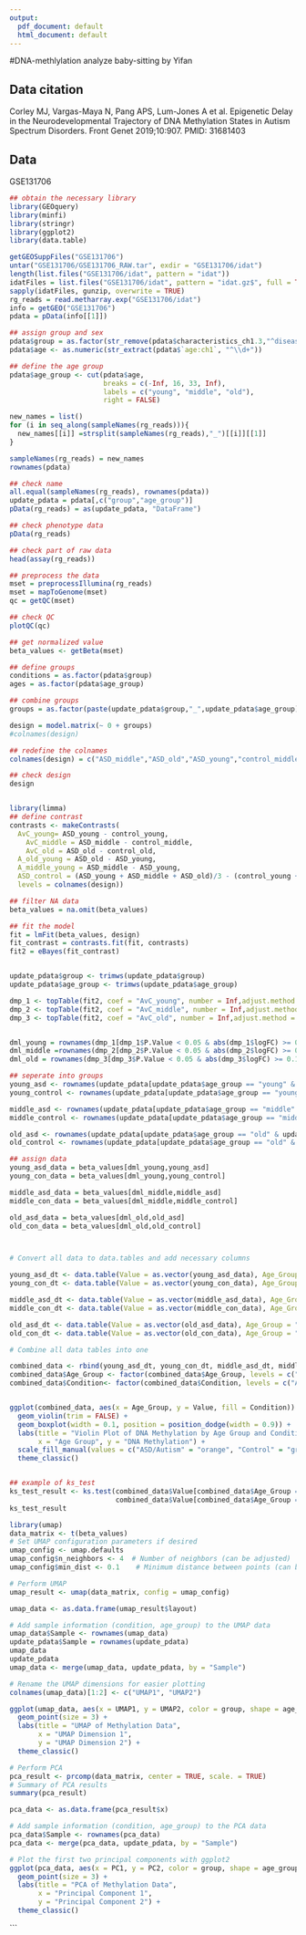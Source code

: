 ```yaml
---
output:
  pdf_document: default
  html_document: default
---
```

#DNA-methlylation analyze baby-sitting by Yifan

## Data citation
	
Corley MJ, Vargas-Maya N, Pang APS, Lum-Jones A et al. Epigenetic Delay in the Neurodevelopmental Trajectory of DNA Methylation States in Autism Spectrum Disorders. Front Genet 2019;10:907. PMID: 31681403

## Data

GSE131706

```r

## obtain the necessary library
library(GEOquery)
library(minfi)
library(stringr)
library(ggplot2)
library(data.table)

```
```r
getGEOSuppFiles("GSE131706")
untar("GSE131706/GSE131706_RAW.tar", exdir = "GSE131706/idat")
length(list.files("GSE131706/idat", pattern = "idat"))
idatFiles = list.files("GSE131706/idat", pattern = "idat.gz$", full = TRUE) 
sapply(idatFiles, gunzip, overwrite = TRUE) 
rg_reads = read.metharray.exp("GSE131706/idat")
info = getGEO("GSE131706")
pdata = pData(info[[1]])

## assign group and sex
pdata$group = as.factor(str_remove(pdata$characteristics_ch1.3,"^disease state:"))
pdata$age <- as.numeric(str_extract(pdata$`age:ch1`, "^\\d+"))

## define the age group
pdata$age_group <- cut(pdata$age,
                       breaks = c(-Inf, 16, 33, Inf),
                       labels = c("young", "middle", "old"),
                       right = FALSE)

new_names = list()
for (i in seq_along(sampleNames(rg_reads))){
  new_names[[i]] =strsplit(sampleNames(rg_reads),"_")[[i]][[1]]
}

sampleNames(rg_reads) = new_names
rownames(pdata)

## check name
all.equal(sampleNames(rg_reads), rownames(pdata))
update_pdata = pdata[,c("group","age_group")]
pData(rg_reads) = as(update_pdata, "DataFrame")

## check phenotype data
pData(rg_reads)

## check part of raw data
head(assay(rg_reads))
```

```r
## preprocess the data
mset = preprocessIllumina(rg_reads)
mset = mapToGenome(mset)
qc = getQC(mset)

## check QC
plotQC(qc)

## get normalized value
beta_values <- getBeta(mset)


```


```r
## define groups 
conditions = as.factor(pdata$group)
ages = as.factor(pdata$age_group)

## combine groups
groups = as.factor(paste(update_pdata$group,"_",update_pdata$age_group))

design = model.matrix(~ 0 + groups)
#colnames(design)

## redefine the colnames
colnames(design) = c("ASD_middle","ASD_old","ASD_young","control_middle","control_old","control_young")

## check design
design


library(limma)
## define contrast
contrasts <- makeContrasts(
  AvC_young= ASD_young - control_young,
    AvC_middle = ASD_middle - control_middle,
    AvC_old = ASD_old - control_old,
  A_old_young = ASD_old - ASD_young,
  A_middle_young = ASD_middle - ASD_young, 
  ASD_control = (ASD_young + ASD_middle + ASD_old)/3 - (control_young + control_middle + control_old)/3,
  levels = colnames(design))

## filter NA data
beta_values = na.omit(beta_values)

## fit the model
fit = lmFit(beta_values, design)
fit_contrast = contrasts.fit(fit, contrasts)
fit2 = eBayes(fit_contrast)


update_pdata$group <- trimws(update_pdata$group)
update_pdata$age_group <- trimws(update_pdata$age_group)

dmp_1 <- topTable(fit2, coef = "AvC_young", number = Inf,adjust.method = "BH")
dmp_2 <- topTable(fit2, coef = "AvC_middle", number = Inf,adjust.method = "BH")
dmp_3 <- topTable(fit2, coef = "AvC_old", number = Inf,adjust.method = "BH")


dml_young = rownames(dmp_1[dmp_1$P.Value < 0.05 & abs(dmp_1$logFC) >= 0.1,])
dml_middle =rownames(dmp_2[dmp_2$P.Value < 0.05 & abs(dmp_2$logFC) >= 0.1,])
dml_old = rownames(dmp_3[dmp_3$P.Value < 0.05 & abs(dmp_3$logFC) >= 0.1,])

## seperate into groups
young_asd <- rownames(update_pdata[update_pdata$age_group == "young" & update_pdata$group == "ASD/Autism", ])
young_control <- rownames(update_pdata[update_pdata$age_group == "young" & update_pdata$group == "Control", ])

middle_asd <- rownames(update_pdata[update_pdata$age_group == "middle" & update_pdata$group == "ASD/Autism", ])
middle_control <- rownames(update_pdata[update_pdata$age_group == "middle" & update_pdata$group == "Control", ])

old_asd <- rownames(update_pdata[update_pdata$age_group == "old" & update_pdata$group == "ASD/Autism", ])
old_control <- rownames(update_pdata[update_pdata$age_group == "old" & update_pdata$group == "Control", ])

## assign data
young_asd_data = beta_values[dml_young,young_asd]
young_con_data = beta_values[dml_young,young_control]

middle_asd_data = beta_values[dml_middle,middle_asd]
middle_con_data = beta_values[dml_middle,middle_control]

old_asd_data = beta_values[dml_old,old_asd]
old_con_data = beta_values[dml_old,old_control]



# Convert all data to data.tables and add necessary columns

young_asd_dt <- data.table(Value = as.vector(young_asd_data), Age_Group = "Young", Condition = "ASD/Autism")
young_con_dt <- data.table(Value = as.vector(young_con_data), Age_Group = "Young", Condition = "Control")

middle_asd_dt <- data.table(Value = as.vector(middle_asd_data), Age_Group = "Middle", Condition = "ASD/Autism")
middle_con_dt <- data.table(Value = as.vector(middle_con_data), Age_Group = "Middle", Condition = "Control")

old_asd_dt <- data.table(Value = as.vector(old_asd_data), Age_Group = "Old", Condition = "ASD/Autism")
old_con_dt <- data.table(Value = as.vector(old_con_data), Age_Group = "Old", Condition = "Control")

# Combine all data tables into one

combined_data <- rbind(young_asd_dt, young_con_dt, middle_asd_dt, middle_con_dt, old_asd_dt, old_con_dt)
combined_data$Age_Group <- factor(combined_data$Age_Group, levels = c("Young", "Middle", "Old"))
combined_data$Condition<- factor(combined_data$Condition, levels = c("ASD/Autism", "Control"))


ggplot(combined_data, aes(x = Age_Group, y = Value, fill = Condition)) +
  geom_violin(trim = FALSE) +
  geom_boxplot(width = 0.1, position = position_dodge(width = 0.9)) +  # Optional: Add boxplot for median and IQR
  labs(title = "Violin Plot of DNA Methylation by Age Group and Condition",
       x = "Age Group", y = "DNA Methylation") +
  scale_fill_manual(values = c("ASD/Autism" = "orange", "Control" = "green")) + 
  theme_classic()


## example of ks_test
ks_test_result <- ks.test(combined_data$Value[combined_data$Age_Group == "Old"& combined_data$Condition=="ASD/Autism"], 
                          combined_data$Value[combined_data$Age_Group == "Old"& combined_data$Condition=="Control"])
ks_test_result

```

```r
library(umap)
data_matrix <- t(beta_values)
# Set UMAP configuration parameters if desired
umap_config <- umap.defaults
umap_config$n_neighbors <- 4  # Number of neighbors (can be adjusted)
umap_config$min_dist <- 0.1    # Minimum distance between points (can be adjusted)

# Perform UMAP
umap_result <- umap(data_matrix, config = umap_config)

umap_data <- as.data.frame(umap_result$layout)

# Add sample information (condition, age_group) to the UMAP data
umap_data$Sample <- rownames(umap_data)
update_pdata$Sample = rownames(update_pdata)
umap_data
update_pdata
umap_data <- merge(umap_data, update_pdata, by = "Sample")

# Rename the UMAP dimensions for easier plotting
colnames(umap_data)[1:2] <- c("UMAP1", "UMAP2")

ggplot(umap_data, aes(x = UMAP1, y = UMAP2, color = group, shape = age_group)) +
  geom_point(size = 3) +
  labs(title = "UMAP of Methylation Data",
       x = "UMAP Dimension 1",
       y = "UMAP Dimension 2") +
  theme_classic()

```
```r
# Perform PCA
pca_result <- prcomp(data_matrix, center = TRUE, scale. = TRUE)
# Summary of PCA results
summary(pca_result)

pca_data <- as.data.frame(pca_result$x)

# Add sample information (condition, age_group) to the PCA data
pca_data$Sample <- rownames(pca_data)
pca_data <- merge(pca_data, update_pdata, by = "Sample")

# Plot the first two principal components with ggplot2
ggplot(pca_data, aes(x = PC1, y = PC2, color = group, shape = age_group)) +
  geom_point(size = 3) +
  labs(title = "PCA of Methylation Data",
       x = "Principal Component 1",
       y = "Principal Component 2") +
  theme_classic()


```
```